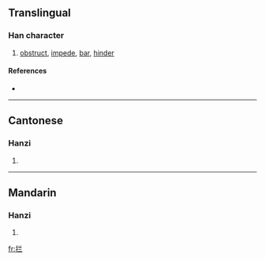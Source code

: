 {{see|攔}}
==Translingual==

===Han character===
{{Han char|rn=64|rad=手|as=05|sn=8|four=|canj=手廿一一 (QTMM)}}

# [[obstruct]], [[impede]], [[bar]], [[hinder]]

====References====
* {{Han ref|kx=0427.161|hdz=31858.010|uh=62E6|ud=25318}}

----

==Cantonese==

===Hanzi===
{{yue-hanzi|jyut=|y=laan4}}

# {{defn|Cantonese}}

----

==Mandarin==

===Hanzi===
{{cmn-hanzi|tra=攔|pin=[[lán]] ([[lan2]]), [[nǐng]] ([[ning3]]), [[nìng]] ([[ning4]])|wg=lan<sup>2</sup>, ning<sup>3</sup>, ning<sup>4</sup>}}

# {{defn|Mandarin}}

[[fr:拦]]